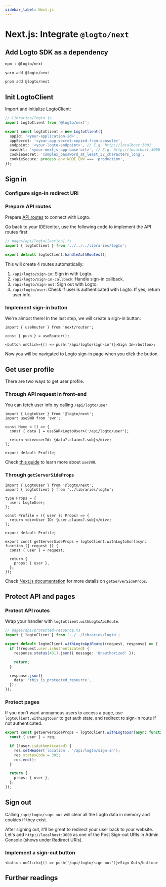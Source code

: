 ```yaml
---
sidebar_label: Next.js
---
```




# Next.js: Integrate `@logto/next`

<AppNote type="Traditional web" />

## Add Logto SDK as a dependency

<Tabs>

  <TabItem value="npm" label="npm">

```bash
npm i @logto/next
```

  </TabItem>
  <TabItem value="yarn" label="Yarn">

```bash
yarn add @logto/next
```

  </TabItem>
  <TabItem value="pnpm" label="pnpm">

```bash
pnpm add @logto/next
```

  </TabItem>

</Tabs>

## Init LogtoClient

<AssumingUrl />

<GetAppSecret />

Import and initialize LogtoClient:

```ts
// libraries/logto.js
import LogtoClient from '@logto/next';

export const logtoClient = new LogtoClient({
  appId: '<your-application-id>',
  appSecret: '<your-app-secret-copied-from-console>',
  endpoint: '<your-logto-endpoint>', // E.g. http://localhost:3001
  baseUrl: '<your-nextjs-app-base-url>', // E.g. http://localhost:3000
  cookieSecret: 'complex_password_at_least_32_characters_long',
  cookieSecure: process.env.NODE_ENV === 'production',
});
```

## Sign in

<SignInFlowSummary />

### Configure sign-in redirect URI

<ConfigureRedirectUri
  figureSrc={redirectUriFigure}
  redirectUri="http://localhost:3000/api/logto/sign-in-callback"
/>

### Prepare API routes

Prepare [API routes](https://nextjs.org/docs/api-routes/introduction) to connect with Logto.

Go back to your IDE/editor, use the following code to implement the API routes first:

```ts
// pages/api/logto/[action].ts
import { logtoClient } from '../../../libraries/logto';

export default logtoClient.handleAuthRoutes();
```

This will create 4 routes automatically:

1. `/api/logto/sign-in`: Sign in with Logto.
2. `/api/logto/sign-in-callback`: Handle sign-in callback.
3. `/api/logto/sign-out`: Sign out with Logto.
4. `/api/logto/user`: Check if user is authenticated with Logto. If yes, return user info.

### Implement sign-in button

We're almost there! In the last step, we will create a sign-in button:

```tsx
import { useRouter } from 'next/router';

const { push } = useRouter();

<button onClick={() => push('/api/logto/sign-in')}>Sign In</button>;
```

Now you will be navigated to Logto sign-in page when you click the button.

## Get user profile

There are two ways to get user profile.

### Through API request in front-end

You can fetch user info by calling `/api/logto/user`

```tsx
import { LogtoUser } from '@logto/next';
import useSWR from 'swr';

const Home = () => {
  const { data } = useSWR<LogtoUser>('/api/logto/user');

  return <div>userId: {data?.claims?.sub}</div>;
};

export default Profile;
```

Check [this guide](https://swr.vercel.app/docs/getting-started) to learn more about `useSWR`.

### Through `getServerSideProps`

```tsx
import { LogtoUser } from '@logto/next';
import { logtoClient } from '../libraries/logto';

type Props = {
  user: LogtoUser;
};

const Profile = ({ user }: Props) => {
  return <div>User ID: {user.claims?.sub}</div>;
};

export default Profile;

export const getServerSideProps = logtoClient.withLogtoSsr(async function ({ request }) {
  const { user } = request;

  return {
    props: { user },
  };
});
```

Check [Next.js documentation](https://nextjs.org/docs/basic-features/data-fetching/get-server-side-props) for more details on `getServerSideProps`.

## Protect API and pages

### Protect API routes

Wrap your handler with `logtoClient.withLogtoApiRoute`.

```ts
// pages/api/protected-resource.ts
import { logtoClient } from '../../libraries/logto';

export default logtoClient.withLogtoApiRoute((request, response) => {
  if (!request.user.isAuthenticated) {
    response.status(401).json({ message: 'Unauthorized' });

    return;
  }

  response.json({
    data: 'this_is_protected_resource',
  });
});
```

### Protect pages

If you don't want anonymous users to access a page, use `logtoClient.withLogtoSsr` to get auth state, and redirect to sign-in route if not authenticated.

```ts
export const getServerSideProps = logtoClient.withLogtoSsr(async function ({ req, res }) {
  const { user } = req;

  if (!user.isAuthenticated) {
    res.setHeader('location', '/api/logto/sign-in');
    res.statusCode = 302;
    res.end();
  }

  return {
    props: { user },
  };
});
```

## Sign out

Calling `/api/logto/sign-out` will clear all the Logto data in memory and cookies if they exist.

After signing out, it'll be great to redirect your user back to your website. Let's add `http://localhost:3000` as one of the Post Sign-out URIs in Admin Console (shows under Redirect URIs).

### Implement a sign-out button

```tsx
<button onClick={() => push('/api/logto/sign-out')}>Sign Out</button>
```

## Further readings

<FurtherReadings />
